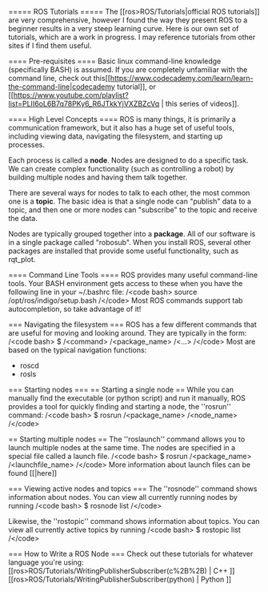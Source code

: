 ===== ROS Tutorials =====
The [[ros\>ROS/Tutorials|official ROS tutorials]] are very comprehensive, however I found the way they present ROS to a beginner results in a very steep learning curve. Here is our own set of tutorials, which are a work in progress. I may reference tutorials from other sites if I find them useful.

==== Pre-requisites ====
Basic linux command-line knowledge (specifically BASH) is assumed. If you are completely unfamiliar with the command line, check out this[[https://www.codecademy.com/learn/learn-the-command-line|codecademy tutorial]], or [[https://www.youtube.com/playlist?list=PLII6oL6B7q78PKy6_R6JTkkYjVXZBZcVq | this series of videos]].

==== High Level Concepts ====
ROS is many things, it is primarily a communication framework, but it also has a huge set of useful tools, including viewing data, navigating the filesystem, and starting up processes.

Each process is called a **node**. Nodes are designed to do a specific task. We can create complex functionality (such as controlling a robot) by building multiple nodes and having them talk together. 

There are several ways for nodes to talk to each other, the most common one is a **topic**. The basic idea is that a single node can "publish" data to a topic, and then one or more nodes can "subscribe" to the topic and receive the data.

Nodes are typically grouped together into a **package**. All of our software is in a single package called "robosub". When you install ROS, several other packages are installed that provide some useful functionality, such as rqt_plot.

==== Command Line Tools ====
ROS provides many useful command-line tools. Your BASH environment gets access to these when you have the following line in your ~/.bashrc file:
/\<code bash\>
source /opt/ros/indigo/setup.bash
/\</code\>
Most ROS commands support tab autocompletion, so take advantage of it! 

=== Navigating the filesystem ===
ROS has a few different commands that are useful for moving and looking around. They are typically in the form:
/\<code bash\>
$ /\<command\> /\<package_name\> /\<...\>
/\</code\>
Most are based on the typical navigation functions:
  * roscd
  * rosls

=== Starting nodes ===
== Starting a single node ==
While you can manually find the executable (or python script) and run it manually, ROS provides a tool for quickly finding and starting a node, the ''rosrun'' command:
/\<code bash\>
$ rosrun /\<package_name\> /\<node_name\>
/\</code\>

== Starting multiple nodes ==
The ''roslaunch'' command allows you to launch multiple nodes at the same time. The nodes are specified in a special file called a launch file.
/\<code bash\>
$ rosrun /\<package_name\> /\<launchfile_name\>
/\</code\>
More information about launch files can be found [[|here]]



=== Viewing active nodes and topics ===
The ''rosnode'' command shows information about nodes. You can view all currently running nodes by running
/\<code bash\>
$ rosnode list
/\</code\>

Likewise, the ''rostopic'' command shows information about topics. You can view all currently active topics by running
/\<code bash\>
$ rostopic list
/\</code\>


=== How to Write a ROS Node ===
Check out these tutorials for whatever language you're using: [[ros\>ROS/Tutorials/WritingPublisherSubscriber(c%2B%2B) | C++ ]]
[[ros\>ROS/Tutorials/WritingPublisherSubscriber(python) | Python ]]